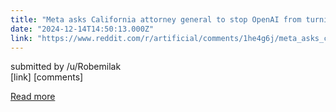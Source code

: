 ```yaml
---
title: "Meta asks California attorney general to stop OpenAI from turning into a for-profit company"
date: "2024-12-14T14:50:13.000Z"
link: "https://www.reddit.com/r/artificial/comments/1he4g6j/meta_asks_california_attorney_general_to_stop/"
---
```


submitted by    /u/Robemilak  
 [link]   [comments]

[Read more](https://www.reddit.com/r/artificial/comments/1he4g6j/meta_asks_california_attorney_general_to_stop/)
